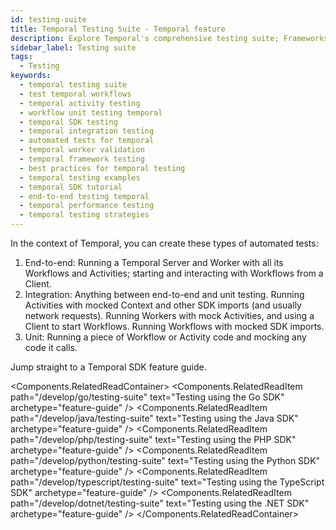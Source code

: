 ```yaml
---
id: testing-suite
title: Temporal Testing Suite - Temporal feature
description: Explore Temporal's comprehensive testing suite; Frameworks that facilitate Workflow and integration testing across different programming languages with Temporal.
sidebar_label: Testing suite
tags:
  - Testing
keywords:
  - temporal testing suite
  - test temporal workflows
  - temporal activity testing
  - workflow unit testing temporal
  - temporal SDK testing
  - temporal integration testing
  - automated tests for temporal
  - temporal worker validation
  - temporal framework testing
  - best practices for temporal testing
  - temporal testing examples
  - temporal SDK tutorial
  - end-to-end testing temporal
  - temporal performance testing
  - temporal testing strategies
---
```



In the context of Temporal, you can create these types of automated tests:

1. End-to-end: Running a Temporal Server and Worker with all its Workflows and Activities; starting and interacting with Workflows from a Client.
2. Integration: Anything between end-to-end and unit testing.
   Running Activities with mocked Context and other SDK imports (and usually network requests).
   Running Workers with mock Activities, and using a Client to start Workflows.
   Running Workflows with mocked SDK imports.
3. Unit: Running a piece of Workflow or Activity code and mocking any code it calls.

Jump straight to a Temporal SDK feature guide.

<Components.RelatedReadContainer>
    <Components.RelatedReadItem path="/develop/go/testing-suite" text="Testing using the Go SDK" archetype="feature-guide" />
    <Components.RelatedReadItem path="/develop/java/testing-suite" text="Testing using the Java SDK" archetype="feature-guide" />
    <Components.RelatedReadItem path="/develop/php/testing-suite" text="Testing using the PHP SDK" archetype="feature-guide" />
    <Components.RelatedReadItem path="/develop/python/testing-suite" text="Testing using the Python SDK" archetype="feature-guide" />
    <Components.RelatedReadItem path="/develop/typescript/testing-suite" text="Testing using the TypeScript SDK" archetype="feature-guide" />
    <Components.RelatedReadItem path="/develop/dotnet/testing-suite" text="Testing using the .NET SDK" archetype="feature-guide" />
</Components.RelatedReadContainer>
